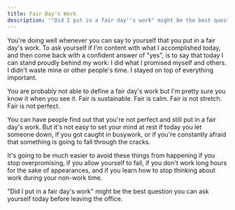 ```yaml
---
title: Fair Day's Work
description: '"Did I put in a fair day''s work" might be the best question you can ask yourself today before leaving the office'
---
```


You're doing well whenever you can say to yourself that you put in a fair day's work. To ask yourself if I'm content with what I accomplished today, and then come back with a confident answer of "yes", is to say that today I can stand proudly behind my work: I did what I promised myself and others. I didn't waste mine or other people's time. I stayed on top of everything important.

You are probably not able to define a fair day's work but I'm pretty sure you know it when you see it. Fair is sustainable. Fair is calm. Fair is not stretch. Fair is not perfect.

You can have people find out that you're not perfect and still put in a fair day's work. But it's not easy to set your mind at rest if today you let someone down, if you got caught in busywork, or if you're constantly afraid that something is going to fall through the cracks.

It's going to be much easier to avoid these things from happening if you stop overpromising, if you allow yourself to fail, if you don't work long hours for the sake of appearances, and if you learn how to stop thinking about work during your non-work time.

"Did I put in a fair day's work" might be the best question you can ask yourself today before leaving the office.
